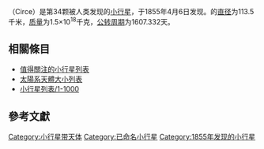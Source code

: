 {{Infobox Planet | discovery=yes | physical_characteristics = yes | bgcolour=#FFFFC0 |
 name=巫神星
 | discoverer=[[Jean_Chacornac|J. Chacornac]]
 | discovered=1855年4月6日
 | alt_names=34 Circe、1965 JL
 | mp_category=[[小行星带|小行星带]]
 | epoch=2006年12月31日 ([[儒略日|JD]] 2454100.5)
 | semimajor=401.726 [[Giga|G]][[metre|m]] (2.685 [[Astronomical_unit|AU]])
 | perihelion=358.093 Gm (2.394 AU)
 | aphelion=445.359 Gm (2.977 AU)
 | eccentricity=0.109
 | period=1607.332 [[day|d]] (4.40 [[Julian_year_(astronomy)|a]])
 | inclination=5.503[[degree_(angle)|°]]
 | asc_node=184.535°
 | arg_peri=330.083°
 | mean_anomaly=200.451°
 | avg_speed=18.12 km/[[second|s]]
 | dimensions=113.5 km
 | mass=~1.5{{e|18}} [[kilogram|kg]]
 | density=2.0? g/[[cubic_centimetre|cm³]]
 | surface_grav=~0.0317 m/s²
 | escape_velocity=~0.0600 km/s
 | rotation=0.5063 d (12.15 h) <ref name="jpl">http://ssd.jpl.nasa.gov/sbdb.cgi?sstr=34</ref>
 | spectral_type=[[C-type_asteroid|C]]
 | abs_magnitude=8.51
 | albedo=0.0541 <ref name="jpl">http://ssd.jpl.nasa.gov/sbdb.cgi?sstr=34</ref>
 | single_temperature=~172 [[kelvin|K]]}}
'''{{BASEPAGENAME}}'''（Circe）是第34颗被人类发现的[[小行星|小行星]]，于1855年4月6日发现。{{BASEPAGENAME}}的[[直径|直径]]为113.5千米，[[质量|质量]]为1.5×10<sup>18</sup>千克，[[公转周期|公转周期]]为1607.332天。

== 相關條目 ==
{{portal|太陽系|Solar system.jpg}}

* [[值得關注的小行星列表|值得關注的小行星列表]]
* [[太陽系天體大小列表|太陽系天體大小列表]]
* [[小行星列表/1-1000|小行星列表/1-1000]]

== 參考文獻 ==

{{reflist}}

{{小天體}}

{{Minor Planet Number|(33)[[司瑟星|司瑟星]]|(35)[[沉神星|沉神星]]}}
{{beltasteroid-stub}}

[[Category:小行星带天体|Category:小行星带天体]]
[[Category:已命名小行星|Category:已命名小行星]]
[[Category:1855年发现的小行星|Category:1855年发现的小行星]]